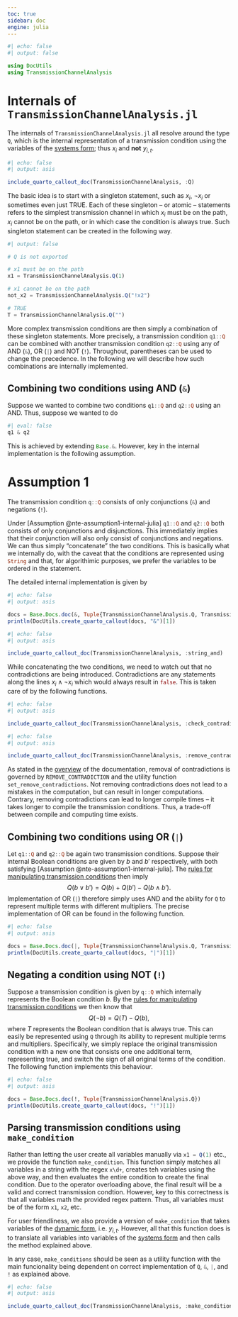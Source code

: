 ```yaml
---
toc: true
sidebar: doc
engine: julia
---
```


```julia
#| echo: false
#| output: false

using DocUtils
using TransmissionChannelAnalysis
```

# Internals of `TransmissionChannelAnalysis.jl`

The internals of `TransmissionChannelAnalysis.jl`{.julia} all resolve around the type `Q`{.julia}, which is the internal representation of a transmission condition using the variables of the [systems form](/faq/topics/systems-form.qmd); thus $x_i$ and **not** $y_{i,t}$.  


```julia
#| echo: false
#| output: asis

include_quarto_callout_doc(TransmissionChannelAnalysis, :Q)
```

The basic idea is to start with a singleton statement, such as $x_i$, $\neg x_i$ or sometimes even just $\text{TRUE}$. Each of these singleton -- or atomic -- statements refers to the simplest transmission channel in which $x_i$ must be on the path, $x_i$ cannot be on the path, or in which case the condition is always true. Such singleton statement can be created in the following way. 

```julia
#| output: false

# Q is not exported

# x1 must be on the path
x1 = TransmissionChannelAnalysis.Q(1)

# x1 cannot be on the path
not_x2 = TransmissionChannelAnalysis.Q("!x2")

# TRUE
T = TransmissionChannelAnalysis.Q("")

```

More complex transmission conditions are then simply a combination of these singleton statements. More precisely, a transmission condition `q1::Q`{.julia} can be combined with another transmission condition `q2::Q`{.julia} using any of AND (`&`{.julia}), OR (`|`{.julia}) and NOT (`!`{.julia}). Throughout, parentheses can be used to change the precedence. In the following we will describe how such combinations are internally implemented. 

## Combining two conditions using AND (`&`{.julia})

Suppose we wanted to combine two conditions `q1::Q`{.julia} and `q2::Q`{.julia} using an AND. Thus, suppose we wanted to do

```julia
#| eval: false
q1 & q2
```

This is achieved by extending `Base.&`{.julia}. However, key in the internal implementation is the following assumption. 

::: {#nte-assumption1-internal-julia .callout-note}
# Assumption 1

The transmission condition `q::Q`{.julia} consists of only conjunctions (`&`{.julia}) and negations (`!`{.julia}). 
:::

Under [Assumption @nte-assumption1-internal-julia] `q1::Q`{.julia} and `q2::Q`{.julia} both consists of only conjunctions and disjunctions. This immediately implies that their conjunction will also only consist of conjunctions and negations. We can thus simply "concatenate" the two conditions. This is basically what we internally do, with the caveat that the conditions are represented using `String`{.julia} and that, for algorithimic purposes, we prefer the variables to be ordered in the statement. 

The detailed internal implementation is given by 

```julia
#| echo: false 
#| output: asis

docs = Base.Docs.doc(&, Tuple{TransmissionChannelAnalysis.Q, TransmissionChannelAnalysis.Q})
println(DocUtils.create_quarto_callout(docs, "&")[1])
```


```julia
#| echo: false 
#| output: asis

include_quarto_callout_doc(TransmissionChannelAnalysis, :string_and)
```

While concatenating the two conditions, we need to watch out that no contradictions are being introduced. Contradictions are any statements along the lines $x_i \land \neg x_i$ which would always result in `false`{.julia}. This is taken care of by the following functions. 


```julia
#| echo: false 
#| output: asis

include_quarto_callout_doc(TransmissionChannelAnalysis, :check_contradiction)
```

```julia
#| echo: false 
#| output: asis

include_quarto_callout_doc(TransmissionChannelAnalysis, :remove_contradictions)
```

As stated in the [overview]("./index.qmd") of the documentation, removal of contradictions is governed by `REMOVE_CONTRADICTION`{.julia} and the utility function `set_remove_contradictions`{.julia}. Not removing contradictions does not lead to a mistakes in the computation, but can result in longer computations. Contrary, removing contradictions can lead to longer compile times -- it takes longer to compile the transmission conditions. Thus, a trade-off between compile and computing time exists. 

## Combining two conditions using OR (`|`{.julia})

Let `q1::Q`{.julia} and `q2::Q`{.julia} be again two transmission conditions. Suppose their internal Boolean conditions are given by $b$ and $b'$ respectively, with both satisfying [Assumption @nte-assumption1-internal-julia]. The [rules for manipulating transmission conditions](/faq/topics/algebra.qmd) then imply
$$
Q(b \lor b') = Q(b) + Q(b') - Q(b \land b').
$$
Implementation of OR (`|`{.julia}) therefore simply uses AND and the ability for `Q`{.julia} to represent multiple terms with different multipliers. The precise implementation of OR can be found in the following function. 


```julia
#| echo: false 
#| output: asis

docs = Base.Docs.doc(|, Tuple{TransmissionChannelAnalysis.Q, TransmissionChannelAnalysis.Q})
println(DocUtils.create_quarto_callout(docs, "|")[1])
```

## Negating a condition using NOT (`!`{.julia})

Suppose a transmission condition is given by `q::Q`{.julia} which internally represents the Boolean condition $b$. By the [rules for manipulating transmission conditions](/faq/topics/algebra.qmd) we then know that 
$$
Q(\neg b) = Q(T) - Q(b),
$$
where $T$ represents the Boolean condition that is always true. This can easily be represented using `Q`{.julia} through its ability to represent multiple terms and multipliers. Specifically, we simply replace the original transmission condition with a new one that consists one one additional term, representing true, and switch the sign of all original terms of the condition. The following function implements this behaviour. 

```julia
#| echo: false 
#| output: asis

docs = Base.Docs.doc(!, Tuple{TransmissionChannelAnalysis.Q})
println(DocUtils.create_quarto_callout(docs, "!")[1])
```

## Parsing transmission conditions using `make_condition`{.julia}

Rather than letting the user create all variables manually via `x1 = Q(1)`{.julia} etc., we provide the function `make_condition`{.julia}. This function simply matches all variables in a string with the regex `x\d+`, creates teh variables using the above way, and then evaluates the entire condition to create the final condition. Due to the operator overloading above, the final result will be a valid and correct transmission condtion. However, key to this correctness is that all variables math the provided regex pattern. Thus, all variables must be of the form `x1`, `x2`, etc. 

For user friendliness, we also provide a version of `make_condition`{.julia} that takes variables of the [dynamic form](/faq/topics/dynamic-form.qmd), i.e. $y_{i,t}$. However, all that this function does is to translate all variables into variables of the [systems form](/faq/topics/systems-form.qmd) and then calls the method explained above. 

In any case, `make_conditions`{.julia} should be seen as a utility function with the main funcionality being dependent on correct implementation of `Q`{.julia}, `&`{.julia}, `|`{.julia}, and `!`{.julia} as explained above. 


```julia
#| echo: false 
#| output: asis

include_quarto_callout_doc(TransmissionChannelAnalysis, :make_condition)
```
